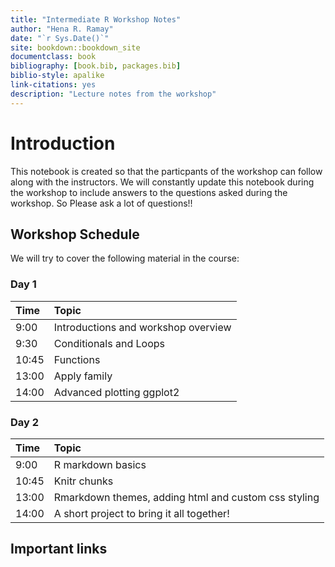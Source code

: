 ```yaml
---
title: "Intermediate R Workshop Notes"
author: "Hena R. Ramay"
date: "`r Sys.Date()`"
site: bookdown::bookdown_site
documentclass: book
bibliography: [book.bib, packages.bib]
biblio-style: apalike
link-citations: yes
description: "Lecture notes from the workshop"
---
```


# Introduction

This notebook is created so that the particpants of the workshop can follow along with the instructors. We will constantly update this notebook during the workshop to include answers to the questions asked during the workshop. So Please ask a lot of questions!!


## Workshop Schedule

We will try to cover the following material in the course:


### Day 1 {-}

Time | Topic
:-------| :----------------------------------
9:00  | Introductions and workshop overview
9:30  | Conditionals and Loops
10:45 |  Functions
13:00 | Apply family
14:00 |  Advanced plotting ggplot2

### Day 2 {-}

Time | Topic
:-------| :----------------------------------
9:00 | R markdown basics
10:45 | Knitr chunks
13:00 |  Rmarkdown themes, adding html and custom css styling
14:00 |  A short project to bring it all together!


## Important links
